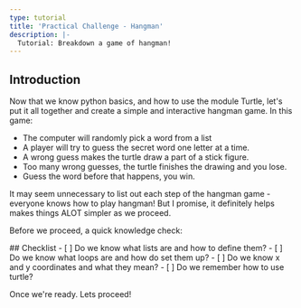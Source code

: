 ```yaml
---
type: tutorial
title: 'Practical Challenge - Hangman'
description: |-
  Tutorial: Breakdown a game of hangman!
---
```


## Introduction

Now that we know python basics, and how to use the module Turtle, let's put it all together and create
a simple and interactive hangman game. In this game:
- The computer will randomly pick a word from a list
- A player will try to guess the secret word one letter at a time.
- A wrong guess makes the turtle draw a part of a stick figure.
- Too many wrong guesses, the turtle finishes the drawing and you lose.
- Guess the word before that happens, you win.

It may seem unnecessary to list out each step of the hangman game - everyone knows how to play hangman!
But I promise, it definitely helps makes things ALOT simpler as we proceed.

Before we proceed, a quick knowledge check:

<Box icon="check-list">
## Checklist

<Checklist>
- [ ] Do we know what lists are and how to define them?
- [ ] Do we know what loops are and how do set them up?
- [ ] Do we know x and y coordinates and what they mean?
- [ ] Do we remember how to use turtle?

</Checklist>
</Box>

Once we're ready. Lets proceed!